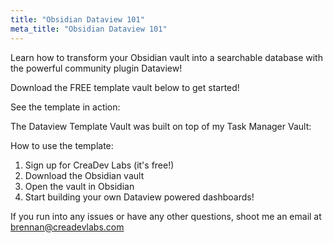 ```yaml
---
title: "Obsidian Dataview 101"
meta_title: "Obsidian Dataview 101"
---
```



Learn how to transform your Obsidian vault into a searchable database with the powerful community plugin Dataview!

Download the FREE template vault below to get started!

See the template in action:

<YouTube id="https://youtu.be/p3jqxQLHqUY" />

The Dataview Template Vault was built on top of my Task Manager Vault:

How to use the template:

1. Sign up for CreaDev Labs (it's free!)
2. Download the Obsidian vault
3. Open the vault in Obsidian
4. Start building your own Dataview powered dashboards!

If you run into any issues or have any other questions, shoot me an email at brennan@creadevlabs.com